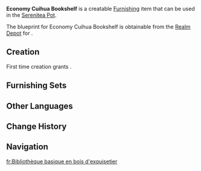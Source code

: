 {{Furnishing Infobox
|id             = 361203
|image          = Item Economy Cuihua Bookshelf.png
|category       = Large Furnishing
|subcategory    = Bookcase
|rarity         = 4
|adeptal_energy = 90
|load           = 169
|reduced_load   = 127
|description    = A bookshelf constructed out of Cuihua Wood. It is not large, but it does still contain a fair number of books.<br />This is a good choice for those without the means to purchase a large bookshelf but who still have a decent number of them that need lining up.
|blueprint      = [[Realm Depot]]
}}
'''Economy Cuihua Bookshelf''' is a creatable [[Furnishing]] item that can be used in the [[Serenitea Pot]].

The blueprint for Economy Cuihua Bookshelf is obtainable from the [[Realm Depot]] for {{Item|Realm Currency|24|x=240}}.

==Creation==
First time creation grants {{Item|Trust|24|x=90}}.
{{Recipe
|type = Creation
|time = 16h
|Cuihua Wood = 16
|Red Dye = 8
|sort = Cuihua Wood,Red Dye
}}

==Furnishing Sets==
{{Craft Usage}}

==Other Languages==
{{Other Languages
|default_hidden = 1
|en      = Economy Cuihua Bookshelf
|zhs     = 萃华木经济书架
|zhs_rm  = Cuìhuá Mù Jīngjì Shūjià
|zht     = 萃華木經濟書架
|zht_rm  = Cuìhuá Mù Jīngjì Shūjià
|ja      = 萃華の格安本棚
|ja_rm   = Suika no Kakuyasu Hondana{{Assumed}}
|ko      = 저렴한 췌화나무 책장
|ko_rm   = 
|es      = Estantería económica de liquidámbar
|fr      = Bibliothèque basique en bois d'exquisetier
|ru      = Экономичная книжная полка из дерева цуйхуа
|th      = ชั้นวางหนังสือไม้ Cuihua ขนาดกะทัดรัด
|th_rm   = 
|vi      = Kệ Sách Gỗ Tụy Hoa Kinh Tế
|de      = Preiswertes Bücherregal aus Exquisitholz
|id      = Rak Buku Ekonomis dari Kayu Cuihua
|pt      = Estante de Cuihua Econômica
}}

==Change History==
{{Change History|1.5}}

==Navigation==
{{Furnishing Navbox/Interior|Large Furnishing}}

[[fr:Bibliothèque basique en bois d'exquisetier]]